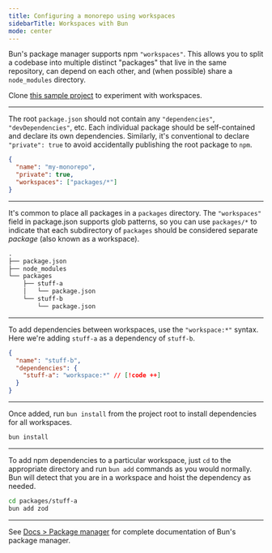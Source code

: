 ---
title: Configuring a monorepo using workspaces
sidebarTitle: Workspaces with Bun
mode: center
---

Bun's package manager supports npm `"workspaces"`. This allows you to split a codebase into multiple distinct "packages" that live in the same repository, can depend on each other, and (when possible) share a `node_modules` directory.

Clone [this sample project](https://github.com/colinhacks/bun-workspaces) to experiment with workspaces.

---

The root `package.json` should not contain any `"dependencies"`, `"devDependencies"`, etc. Each individual package should be self-contained and declare its own dependencies. Similarly, it's conventional to declare `"private": true` to avoid accidentally publishing the root package to `npm`.

```json package.json icon="file-json"
{
  "name": "my-monorepo",
  "private": true,
  "workspaces": ["packages/*"]
}
```

---

It's common to place all packages in a `packages` directory. The `"workspaces"` field in package.json supports glob patterns, so you can use `packages/*` to indicate that each subdirectory of `packages` should be considered separate _package_ (also known as a workspace).

```txt File Tree icon="folder-tree"
.
├── package.json
├── node_modules
└── packages
    ├── stuff-a
    │   └── package.json
    └── stuff-b
        └── package.json
```

---

To add dependencies between workspaces, use the `"workspace:*"` syntax. Here we're adding `stuff-a` as a dependency of `stuff-b`.

```json packages/stuff-b/package.json icon="file-json"
{
  "name": "stuff-b",
  "dependencies": {
    "stuff-a": "workspace:*" // [!code ++]
  }
}
```

---

Once added, run `bun install` from the project root to install dependencies for all workspaces.

```sh terminal icon="terminal"
bun install
```

---

To add npm dependencies to a particular workspace, just `cd` to the appropriate directory and run `bun add` commands as you would normally. Bun will detect that you are in a workspace and hoist the dependency as needed.

```sh terminal icon="terminal"
cd packages/stuff-a
bun add zod
```

---

See [Docs > Package manager](https://bun.com/docs/cli/install) for complete documentation of Bun's package manager.
